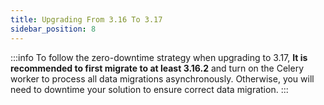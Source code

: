 ```yaml
---
title: Upgrading From 3.16 To 3.17
sidebar_position: 8
---
```


:::info
To follow the zero-downtime strategy when upgrading to 3.17, **It is recommended to first migrate to at least 3.16.2** and turn on the Celery worker to process all data migrations asynchronously.
Otherwise, you will need to downtime your solution to ensure correct data migration.
:::
